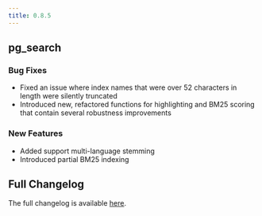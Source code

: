 ```yaml
---
title: 0.8.5
---
```


## pg_search

### Bug Fixes

- Fixed an issue where index names that were over 52 characters in length were silently truncated
- Introduced new, refactored functions for highlighting and BM25 scoring that contain several robustness improvements

### New Features

- Added support multi-language stemming
- Introduced partial BM25 indexing

## Full Changelog

The full changelog is available [here](https://github.com/paradedb/paradedb/releases/tag/v0.8.5).

